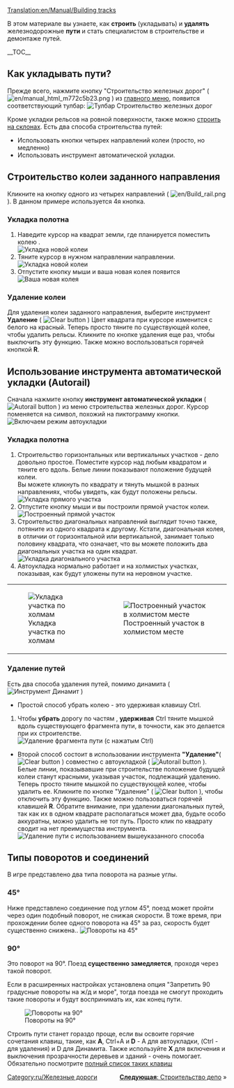 [[Translation:en/Manual/Building tracks]]
{{ru/Учебник}}

<!-- for search bot mainly -->
В этом материале вы узнаете, как '''строить''' (укладывать) и '''удалять''' железнодорожные '''пути''' и стать специалистом в строительстве и демонтаже путей.

__TOC__
==Как укладывать пути?==

Прежде всего, нажмите кнопку "Строительство железных дорог" ( [[File:en/manual html m772c5b23.png]] ) из  [[ru/Manual/Интерфейс игры#Панель_управления|главного меню]], появится соответствующий тулбар:
[[File:ru/Railroad Construction.png|none|frame|Тулбар Строительство железных дорог]]


Кроме укладки рельсов на ровной поверхности, также можно [[ru/Archive/Manual/Settings/Строить на склонах|строить на склонах]]. Есть два способа строительства путей:
* Использовать кнопки четырех направлений колеи (просто, но медленно)
* Использовать инструмент автоматической укладки.

== Строительство колеи заданного направления ==

Кликните на кнопку одного из четырех направлений ( [[File:en/Build rail.png]] ). В данном примере используется 4я кнопка.

=== Укладка полотна ===
#Наведите курсор на квадрат земли, где планируется поместить колею .<br/>[[File:ru/Рельсы ставлю 1.jpeg|none|frame|Укладка новой колеи]]
#Тяните курсор в нужном направлении направлении.<br/>[[File:ru/Рельсы ставлю2.jpeg|none|frame|Укладка новой колеи]]
#Отпустите кнопку мыши и ваша новая колея появится <br/>[[File:ru/Рельсы 3.jpeg|none|frame|Ваша новая колея]]

=== Удаление колеи === 
Для удаления колеи заданного направления, выберите инструмент '''Удаление''' ( [[File:zh/Toggle clear active.png|Clear button]] ) Цвет квадрата при курсоре изменится с белого на красный. Теперь просто тяните по существующей колее, чтобы удалить рельсы. Кликните по кнопке удаления еще раз, чтобы выключить эту функцию. Также можно воспользоваться горячей кнопкой '''R'''.


== Использование инструмента автоматической укладки (Autorail) ==
Сначала нажмите кнопку '''инструмент автоматической укладки''' ( [[File:en/Build autorail.png|Autorail button]] ) из меню строительства железных дорог. Курсор поменяется на символ, похожий на пиктограмму кнопки.
[[File:en/AutorailTut1.png|none|frame|Включаем режим автоукладки]]


=== Укладка полотна ===
#Строительство горизонтальных или вертикальных участков - дело довольно простое. Поместите курсор над любым квадратом и тяните его вдоль. Белые линии показывают положение будущей колеи.<br/>Вы можете кликнуть по квадрату и тянуть мышкой в разных направлениях, чтобы увидеть, как будут положены рельсы.<br/>[[File:en/AutorailTut2.png|none|frame|Укладка прямого участка]]
#Отпустите кнопку мыши и вы построили прямой участок колеи.<br/>[[File:en/AutorailTut3.png|none|frame|Построенный прямой участок]]
#Строительство диагональных направлений выглядит точно также, потяните из одного квадрата к другому. Кстати, диагональная колея, в отличии от горизонтальной или вертикальной, занимает только половину квадрата, что означает, что вы можете положить два диагональных участка на один квадрат.<br/>[[File:en/AutorailTut4.png|none|frame|Укладка диагонального участка]]
#Автоукладка нормально работает и на холмистых участках, показывая, как будут уложены пути на неровном участке.
{|
| [[File:en/AutorailTut5.png|none|frame|Укладка участка по холмам]]
| [[File:en/AutorailTut6.png|none|frame|Построенный участок в холмистом месте]]
|}
=== Удаление путей ===
Есть два способа удаления путей, помимо динамита ( [[File:en/Clear title.png|Инструмент Динамит]] )
 
*Простой способ убрать колею - это удерживая клавишу Ctrl.

#Чтобы '''убрать''' дорогу по частям , '''удерживая''' Ctrl тяните мышкой вдоль существующего фрагмента пути, в точности, как это делается при их строителстве. <br/>[[File:en/AutorailTut7.png|none|frame|Удаление фрагмента пути (с нажатым Ctrl)]]

*Второй способ состоит в использовании инструмента '''"Удаление"'''( [[File:zh/Toggle clear active.png|Clear button]] ) совместно с автоукладкой ( [[File:en/Build autorail.png|Autorail button]] ). Белые линии, показывавшие при строительстве положение будущей колеи станут красными, указывая участок, подлежащий удалению. Теперь просто тяните мышкой по существующей колее, чтобы удалить ее. Кликните по кнопке "Удаление" ( [[File:zh/Toggle clear active.png|Clear button]] ), чтобы отключить эту функцию. Также можно пользоваться горячей клавишей '''R'''. Обратите внимание, при удалении диагональных путей, так как их в одном квадрате располагаться может два, будьте особо аккуратны, можно удалить не тот путь. Просто клик по квадрату сводит на нет преимущества инструмента.[[File:en/AutorailTut11.png|none|frame|Удаление пути с использованием вышеуказанного способа]]


== Типы поворотов и соединений ==
В игре представлено два типа поворота на разные углы.

===45&#176;=== 
Ниже представлено соединение под углом 45&#176;, поезд может пройти через один подобный поворот, не снижая скорости. В тоже время, при прохождении более одного поворота на  45&#176; за раз, скорость будет существенно снижена..
[[File:en/AutorailTut9.png|frame|none|Повороты на 45&#176;]]

===90&#176;===
Это поворот на 90&#176;. Поезд '''существенно замедляется''', проходя через такой поворот.

Если в расширенных настройках установлена опция "Запретить 90 градусные повороты на ж/д и море", тогда поезда не смогут проходить такие повороты и будут воспринимать их, как конец пути.

[[File:en/AutorailTut10.png|frame|none|Повороты на 90&#176;]]

Строить пути станет гораздо проще, если вы освоите горячие сочетания клавиш, такие, как '''A''', Ctrl+A и '''D''' - A для автоукладки, (Ctrl - для удаления) и D для Динамита. Также используйте '''X''' для включения и выключения прозрачности деревьев и зданий - очень помогает. Обязательно посмотрите [[ru/Manual/Горячие клавиши|полный список таких клавиш]]

<span style="float: right">[[ru/Manual/Строительство депо|'''Следующая''': Строительство депо]] &raquo;</span>

[[Category:ru/Железные дороги]]